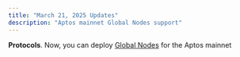 ```yaml
---
title: "March 21, 2025 Updates"
description: "Aptos mainnet Global Nodes support"
---
```


**Protocols**. Now, you can deploy [Global Nodes](https://docs.chainstack.com/docs/global-elastic-node) for the Aptos mainnet 